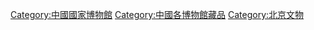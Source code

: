 [[Category:中國國家博物館|Category:中國國家博物館]]
[[Category:中國各博物館藏品|Category:中國各博物館藏品]]
[[Category:北京文物‎|Category:北京文物‎]]
